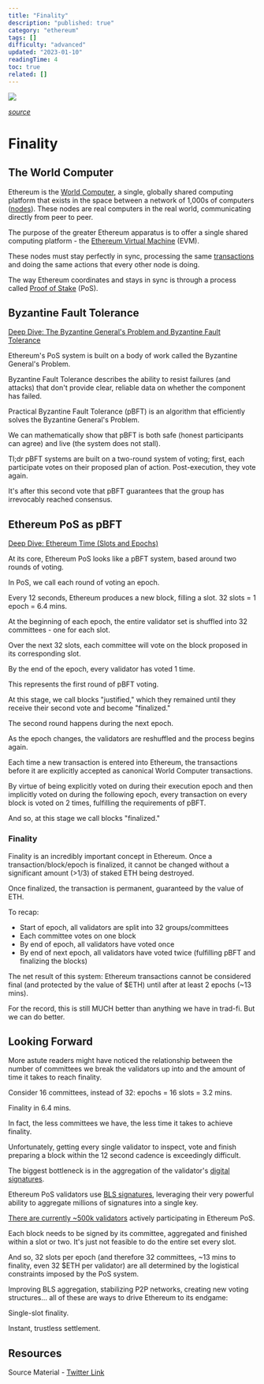 ```yaml
---
title: "Finality"
description: "published: true"
category: "ethereum"
tags: []
difficulty: "advanced"
updated: "2023-01-10"
readingTime: 4
toc: true
related: []
---
```


![](/images/finality-banner.png)

[*source*](https://holon.investments/ethereum-check-in/)

# Finality

## The World Computer

Ethereum is the [World Computer](https://inevitableeth.com/home/ethereum/world-computer), a single, globally shared computing platform that exists in the space between a network of 1,000s of computers ([nodes](https://inevitableeth.com/home/ethereum/node)). These nodes are real computers in the real world, communicating directly from peer to peer. 

The purpose of the greater Ethereum apparatus is to offer a single shared computing platform - the [Ethereum Virtual Machine](https://inevitableeth.com/home/ethereum/evm) (EVM).

These nodes must stay perfectly in sync, processing the same [transactions](/ethereum/transaction) and doing the same actions that every other node is doing.

The way Ethereum coordinates and stays in sync is through a process called [Proof of Stake](/ethereum/pos) (PoS).

## Byzantine Fault Tolerance

[Deep Dive: The Byzantine General's Problem and Byzantine Fault Tolerance](/concepts/bft) 

Ethereum's PoS system is built on a body of work called the Byzantine General's Problem.

Byzantine Fault Tolerance describes the ability to resist failures (and attacks) that don't provide clear, reliable data on whether the component has failed.

Practical Byzantine Fault Tolerance (pBFT) is an algorithm that efficiently solves the Byzantine General's Problem.

We can mathematically show that pBFT is both safe (honest participants can agree) and live (the system does not stall).

Tl;dr pBFT systems are built on a two-round system of voting; first, each participate votes on their proposed plan of action. Post-execution, they vote again.

It's after this second vote that pBFT guarantees that the group has irrevocably reached consensus.

## Ethereum PoS as pBFT

[Deep Dive: Ethereum Time (Slots and Epochs)](/ethereum/time)

At its core, Ethereum PoS looks like a pBFT system, based around two rounds of voting.

In PoS, we call each round of voting an epoch.

Every 12 seconds, Ethereum produces a new block, filling a slot. 32 slots = 1 epoch = 6.4 mins.

At the beginning of each epoch, the entire validator set is shuffled into 32 committees - one for each slot.

Over the next 32 slots, each committee will vote on the block proposed in its corresponding slot.

By the end of the epoch, every validator has voted 1 time.

This represents the first round of pBFT voting.

At this stage, we call blocks "justified," which they remained until they receive their second vote and become "finalized."

The second round happens during the next epoch.

As the epoch changes, the validators are reshuffled and the process begins again.

Each time a new transaction is entered into Ethereum, the transactions before it are explicitly accepted as canonical World Computer transactions.

By virtue of being explicitly voted on during their execution epoch and then implicitly voted on during the following epoch, every transaction on every block is voted on 2 times, fulfilling the requirements of pBFT.

And so, at this stage we call blocks "finalized."

### Finality

Finality is an incredibly important concept in Ethereum. Once a transaction/block/epoch is finalized, it cannot be changed without a significant amount (>1/3) of staked ETH being destroyed.

Once finalized, the transaction is permanent, guaranteed by the value of ETH.

To recap:

*   Start of epoch, all validators are split into 32 groups/committees
*   Each committee votes on one block
*   By end of epoch, all validators have voted once
*   By end of next epoch, all validators have voted twice (fulfilling pBFT and finalizing the blocks)

The net result of this system: Ethereum transactions cannot be considered final (and protected by the value of $ETH) until after at least 2 epochs (~13 mins).

For the record, this is still MUCH better than anything we have in trad-fi. But we can do better.

## Looking Forward

More astute readers might have noticed the relationship between the number of committees we break the validators up into and the amount of time it takes to reach finality.

Consider 16 committees, instead of 32: epochs = 16 slots = 3.2 mins.

Finality in 6.4 mins.

In fact, the less committees we have, the less time it takes to achieve finality.

Unfortunately, getting every single validator to inspect, vote and finish preparing a block within the 12 second cadence is exceedingly difficult.

The biggest bottleneck is in the aggregation of the validator's [digital signatures](/concepts/digital-signatures).

Ethereum PoS validators use [BLS signatures](/concepts/bls-signatures), leveraging their very powerful ability to aggregate millions of signatures into a single key.

[There are currently ~500k validators](https://beaconcha.in/) actively participating in Ethereum PoS.

Each block needs to be signed by its committee, aggregated and finished within a slot or two. It's just not feasible to do the entire set every slot.

And so, 32 slots per epoch (and therefore 32 committees, ~13 mins to finality, even 32 $ETH per validator) are all determined by the logistical constraints imposed by the PoS system.

Improving BLS aggregation, stabilizing P2P networks, creating new voting structures... all of these are ways to drive Ethereum to its endgame:

Single-slot finality.

Instant, trustless settlement.

## Resources

Source Material - [Twitter Link](https://twitter.com/logarithmicrex/status/1612871567394082817)
